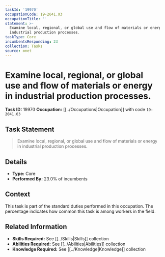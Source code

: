 ```yaml
---
taskId: '19970'
occupationCode: 19-2041.03
occupationTitle: ''
statement: >-
  Examine local, regional, or global use and flow of materials or energy in
  industrial production processes.
taskType: Core
incumbentsResponding: 23
collection: Tasks
source: onet
---
```

# Examine local, regional, or global use and flow of materials or energy in industrial production processes.

**Task ID:** 19970
**Occupation:** [[../Occupations|Occupation]] with code `19-2041.03`

## Task Statement

> Examine local, regional, or global use and flow of materials or energy in industrial production processes.

## Details

- **Type:** Core
- **Performed By:** 23.0% of incumbents

## Context

This task is part of the standard duties performed in this occupation. The percentage indicates how common this task is among workers in the field.

## Related Information

- **Skills Required:** See [[../Skills|Skills]] collection
- **Abilities Required:** See [[../Abilities|Abilities]] collection
- **Knowledge Required:** See [[../Knowledge|Knowledge]] collection
